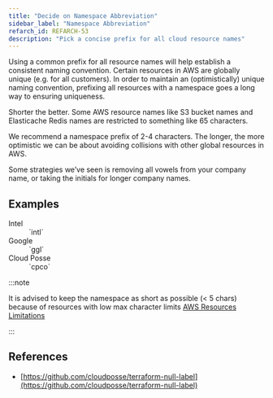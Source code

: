 ```yaml
---
title: "Decide on Namespace Abbreviation"
sidebar_label: "Namespace Abbreviation"
refarch_id: REFARCH-53
description: "Pick a concise prefix for all cloud resource names"
---
```


Using a common prefix for all resource names will help establish a consistent naming convention. Certain resources in
AWS are globally unique (e.g. for all customers). In order to maintain an (optimistically) unique naming convention,
prefixing all resources with a namespace goes a long way to ensuring uniqueness.

Shorter the better. Some AWS resource names like S3 bucket names and Elasticache Redis names are restricted to something
like 65 characters.

We recommend a namespace prefix of 2-4 characters. The longer, the more optimistic we can be about avoiding collisions
with other global resources in AWS.

Some strategies we’ve seen is removing all vowels from your company name, or taking the initials for longer company
names.

## Examples

<dl>
  <dt>Intel</dt>
  <dd>`intl`</dd>

  <dt>Google</dt>
  <dd>`ggl`</dd>

  <dt>Cloud Posse</dt>
  <dd>`cpco`</dd>
</dl>

:::note

It is advised to keep the namespace as short as possible (< 5 chars) because of resources with low max character limits
[AWS Resources Limitations](/resources/aws/aws-feature-requests-and-limitations/)

:::

## References

- [https://github.com/cloudposse/terraform-null-label](https://github.com/cloudposse/terraform-null-label)
